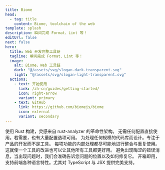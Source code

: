 ```yaml
---
title: Biome
head:
  - tag: title
    content: Biome, toolchain of the web
template: splash
description: 瞬间完成 Format、Lint 等！
editUrl: false
next: false
hero:
  title: Web 开发完整工具链
  tagline: 瞬间完成 Format、Lint 等！
  image:
    alt: Biome，Web 工具链
    dark: "@/assets/svg/slogan-dark-transparent.svg"
    light: "@/assets/svg/slogan-light-transparent.svg"
  actions:
    - text: 开始使用
      link: /zh-cn/guides/getting-started/
      icon: right-arrow
      variant: primary
    - text: GitHub
      link: https://github.com/biomejs/biome
      icon: external
      variant: secondary
---
```



<div class="card-cnt">
  <CardGrid>
    <Card title="快速" icon="rocket">
      使用 Rust 构建，灵感来自 rust-analyzer 的革命性架构。
    </Card>
    <Card title="简单" icon="pencil">
      无需任何配置直接使用。若需要，也有大量配置选项可用。
    </Card>
    <Card title="可扩展" icon="random">
      为处理任何规模的代码库而设计。专注于产品的开发而不是工具。
    </Card>
    <Card title="优化" icon="setting">
      每项功能的内部处理都尽可能地进行整合与重复使用。这就使一个工具的改进也可以让其他所有工具都更好用。
    </Card>
    <Card title="可操作且信息丰富" icon="information">
      避免出现晦涩的错误消息，当出现问题时，我们会准确告诉您问题的位置以及如何修复它。
    </Card>
    <Card title="一应俱全" icon="add-document">
      开箱即用，支持前端各种语言特性。尤其对 TypeScript 与 JSX 提供完美支持。
    </Card>
  </CardGrid>
</div>


<Sponsors title="赞助商" />

<Netlify />
